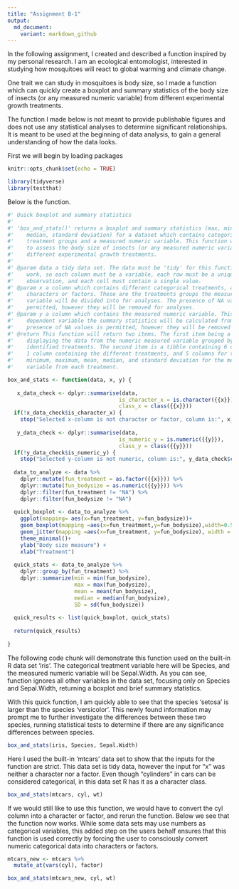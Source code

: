 ```yaml
---
title: "Assignment B-1"
output:
  md_document:
    variant: markdown_github
---
```


In the following assignment, I created and described a function inspired by my 
personal research. I am an ecological entomologist, interested in studying how 
mosquitoes will react to global warming and climate change. 

One trait we can study in mosquitoes is body size, so I made a function which 
can quickly create a boxplot and summary statistics of the body size of insects 
(or any measured numeric variable) from different experimental growth treatments. 

The function I made below is not meant to provide publishable figures and does 
not use any statistical analyses to determine significant relationships. It is 
meant to be used at the beginning of data analysis, to gain a general 
understanding of how the data looks.

First we will begin by loading packages
```r
knitr::opts_chunk$set(echo = TRUE)
```

```r
library(tidyverse)
library(testthat)
```


Below is the function.

``` r

#' Quick boxplot and summary statistics 
#'
#' 'box_and_stats()' returns a boxplot and summary statistics (max, min, mean, 
#'    median, standard deviation) for a dataset which contains categorical 
#'    treatment groups and a measured numeric variable. This function was made 
#'    to assess the body size of insects (or any measured numeric variable) from 
#'    different experimental growth treatments. 
#'
#' @param data a tidy data set. The data must be 'tidy' for this function to 
#'    work, so each column must be a variable, each row must be a unique 
#'    observation, and each cell must contain a single value.
#' @param x a column which contains different categorical treatments, and can be 
#'    characters or factors. These are the treatments groups the measured 
#'    variable will be divided into for analyses. The presence of NA values is 
#'    permitted, however they will be removed for analyses. 
#' @param y a column which contains the measured numeric variable. This is 
#'    dependent variable the summary statistics will be calculated from. The 
#'    presence of NA values is permitted, however they will be removed for analyses. 
#' @return This function will return two items. The first item being a boxplot 
#'    displaying the data from the numeric measured variable grouped by the 
#'    identified treatments. The second item is a tibble containing 6 columns: 
#'    1 column containing the different treatments, and 5 columns for the 
#'    minimum, maximum, mean, median, and standard deviation for the measured 
#'    variable from each treatment. 

box_and_stats <- function(data, x, y) {
  
   x_data_check <- dplyr::summarise(data,
                                   is_character_x = is.character({{x}}) | is.factor({{x}}),
                                   class_x = class({{x}}))
  if(!x_data_check$is_character_x) {
    stop("Selected x-column is not character or factor, column is:", x_data_check$class_x)}
   
   y_data_check <- dplyr::summarise(data,
                                   is_numeric_y = is.numeric({{y}}),
                                   class_y = class({{y}}))
  if(!y_data_check$is_numeric_y) {
    stop("Selected y-column is not numeric, column is:", y_data_check$class_y)}
  
  data_to_analyze <- data %>%
    dplyr::mutate(fun_treatment = as.factor({{x}})) %>%
    dplyr::mutate(fun_bodysize = as.numeric({{y}})) %>%
    dplyr::filter(fun_treatment != "NA") %>%
    dplyr::filter(fun_bodysize != "NA")
  
  quick_boxplot <- data_to_analyze %>%
    ggplot(mapping= aes(x=fun_treatment, y=fun_bodysize))+ 
    geom_boxplot(mapping =aes(x=fun_treatment,y=fun_bodysize),width=0.5)+
    geom_jitter(mapping =aes(x=fun_treatment, y=fun_bodysize), width = 0.1, alpha = 0.6)+
    theme_minimal()+
    ylab("Body size measure") +
    xlab("Treatment")
    
  quick_stats <- data_to_analyze %>%
    dplyr::group_by(fun_treatment) %>%
    dplyr::summarize(min = min(fun_bodysize),
                     max = max(fun_bodysize),
                     mean = mean(fun_bodysize),
                     median = median(fun_bodysize),
                     SD = sd(fun_bodysize))
  
  quick_results <- list(quick_boxplot, quick_stats)
                     
  return(quick_results)
  
}
```



The following code chunk will demonstrate this function used on the built-in R 
data set 'iris'. The categorical treatment variable here will be Species, and 
the measured numeric variable will be Sepal.Width. As you can see, function 
ignores all other variables in the data set, focusing only on Species and 
Sepal.Width, returning a boxplot and brief summary statistics. 

With this quick function, I am quickly able to see that the species 'setosa' is 
larger than the species 'versicolor'. This newly found information may prompt 
me to further investigate the differences between these two species, running 
statistical tests to determine if there are any significance differences between 
species.

```r
box_and_stats(iris, Species, Sepal.Width)
```

Here I used the built-in 'mtcars' data set to show that the inputs for the 
function are strict. This data set is tidy data, however the input for "x" was 
neither a character nor a factor. Even though "cylinders" in cars can be 
considered categorical, in this data set R has it as a character class. 

```r
box_and_stats(mtcars, cyl, wt)
```

If we would still like to use this function, we would have to convert the cyl 
column into a character or factor, and rerun the function. Below we see that the 
function now works. While some data sets may use numbers as categorical 
variables, this added step on the users behalf ensures that this function is 
used correctly by forcing the user to consciously convert numeric categorical 
data into characters or factors. 
```r

mtcars_new <- mtcars %>%
  mutate_at(vars(cyl), factor)

box_and_stats(mtcars_new, cyl, wt)

```

```r



```





